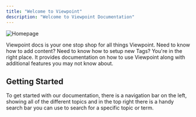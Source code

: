 ```yaml
---
title: "Welcome to Viewpoint" 
description: "Welcome to Viewpoint Documentation"
---
```



![Homepage](/assets/content/intro-hero.png)

Viewpoint docs is your one stop shop for all things Viewpoint. Need to know how to add content? Need to know how to setup new Tags? You're in the right place. It provides documentation on how to use Viewpoint along with additional features you may not know about.



## Getting Started

To get started with our documentation, there is a navigation bar on the left, showing all of the different topics and in the top right there is a handy search bar you can use to search for a specific topic or term.
